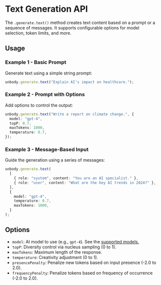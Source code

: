 # Text Generation API

The `.generate.text()` method creates text content based on a prompt or a sequence of messages. It supports configurable options for model selection, token limits, and more.

## Usage

### Example 1 - Basic Prompt
Generate text using a simple string prompt:
```typescript copy
unbody.generate.text("Explain AI's impact on healthcare.");
```

### Example 2 - Prompt with Options
Add options to control the output:
```typescript copy
unbody.generate.text("Write a report on climate change.", {
  model: "gpt-4",
  topP: 0.7,
  maxTokens: 1000,
  temperature: 0.7,
});
```

### Example 3 - Message-Based Input
Guide the generation using a series of messages:
```typescript copy
unbody.generate.text(
  [
    { role: "system", content: "You are an AI specialist." },
    { role: "user", content: "What are the key AI trends in 2024?" },
  ],
  {
    model: "gpt-4",
    temperature: 0.7,
    maxTokens: 1000,
  }
);
```

## Options
- `model`: AI model to use (e.g., `gpt-4`). See the [supported models.](../project-configurations/generative-modules#supported-models)
- `topP`: Diversity control via nucleus sampling (0 to 1).
- `maxTokens`: Maximum length of the response.
- `temperature`: Creativity adjustment (0 to 1).
- `presencePenalty`: Penalize new tokens based on input presence (-2.0 to 2.0).
- `frequencyPenalty`: Penalize tokens based on frequency of occurrence (-2.0 to 2.0).

